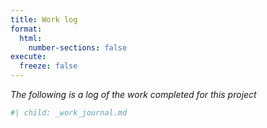 ```yaml
---
title: Work log
format:
  html:
    number-sections: false
execute:
  freeze: false
---
```


*The following is a log of the work completed for this project*

```r
#| child: _work_journal.md
```

